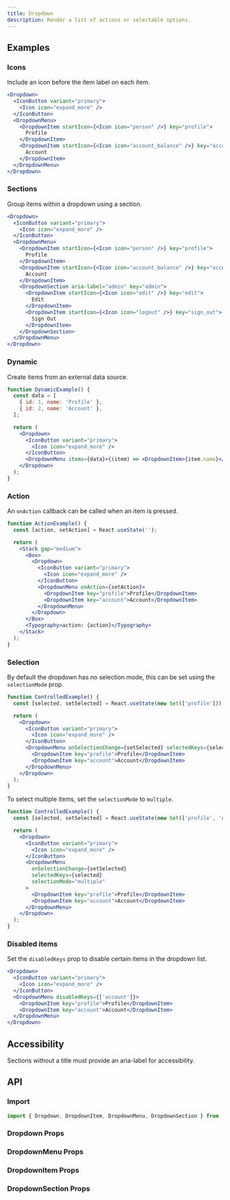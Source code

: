 ```yaml
---
title: Dropdown
description: Render a list of actions or selectable options.
---
```


<Demo fileName="dropdown.tsx" />

## Examples

### Icons

Include an icon before the item label on each item.

```jsx
<Dropdown>
  <IconButton variant="primary">
    <Icon icon="expand_more" />
  </IconButton>
  <DropdownMenu>
    <DropdownItem startIcon={<Icon icon="person" />} key="profile">
      Profile
    </DropdownItem>
    <DropdownItem startIcon={<Icon icon="account_balance" />} key="account">
      Account
    </DropdownItem>
  </DropdownMenu>
</Dropdown>
```

### Sections

Group items within a dropdown using a section.

```jsx
<Dropdown>
  <IconButton variant="primary">
    <Icon icon="expand_more" />
  </IconButton>
  <DropdownMenu>
    <DropdownItem startIcon={<Icon icon="person" />} key="profile">
      Profile
    </DropdownItem>
    <DropdownItem startIcon={<Icon icon="account_balance" />} key="account">
      Account
    </DropdownItem>
    <DropdownSection aria-label="admin" key="admin">
      <DropdownItem startIcon={<Icon icon="edit" />} key="edit">
        Edit
      </DropdownItem>
      <DropdownItem startIcon={<Icon icon="logout" />} key="sign_out">
        Sign Out
      </DropdownItem>
    </DropdownSection>
  </DropdownMenu>
</Dropdown>
```

### Dynamic

Create items from an external data source.

```jsx
function DynamicExample() {
  const data = [
    { id: 1, name: 'Profile' },
    { id: 2, name: 'Account' },
  ];

  return (
    <Dropdown>
      <IconButton variant="primary">
        <Icon icon="expand_more" />
      </IconButton>
      <DropdownMenu items={data}>{(item) => <DropdownItem>{item.name}</DropdownItem>}</DropdownMenu>
    </Dropdown>
  );
}
```

### Action

An `onAction` callback can be called when an item is pressed.

```jsx
function ActionExample() {
  const [action, setAction] = React.useState('');

  return (
    <Stack gap="medium">
      <Box>
        <Dropdown>
          <IconButton variant="primary">
            <Icon icon="expand_more" />
          </IconButton>
          <DropdownMenu onAction={setAction}>
            <DropdownItem key="profile">Profile</DropdownItem>
            <DropdownItem key="account">Account</DropdownItem>
          </DropdownMenu>
        </Dropdown>
      </Box>
      <Typography>action: {action}</Typography>
    </Stack>
  );
}
```

### Selection

By default the dropdown has no selection mode, this can be set using the `selectionMode` prop.

```jsx
function ControlledExample() {
  const [selected, setSelected] = React.useState(new Set(['profile']));

  return (
    <Dropdown>
      <IconButton variant="primary">
        <Icon icon="expand_more" />
      </IconButton>
      <DropdownMenu onSelectionChange={setSelected} selectedKeys={selected} selectionMode="single">
        <DropdownItem key="profile">Profile</DropdownItem>
        <DropdownItem key="account">Account</DropdownItem>
      </DropdownMenu>
    </Dropdown>
  );
}
```

To select multiple items, set the `selectionMode` to `multiple`.

```jsx
function ControlledExample() {
  const [selected, setSelected] = React.useState(new Set(['profile', 'Account']));

  return (
    <Dropdown>
      <IconButton variant="primary">
        <Icon icon="expand_more" />
      </IconButton>
      <DropdownMenu
        onSelectionChange={setSelected}
        selectedKeys={selected}
        selectionMode="multiple"
      >
        <DropdownItem key="profile">Profile</DropdownItem>
        <DropdownItem key="account">Account</DropdownItem>
      </DropdownMenu>
    </Dropdown>
  );
}
```

### Disabled items

Set the `disabledKeys` prop to disable certain items in the dropdown list.

```jsx
<Dropdown>
  <IconButton variant="primary">
    <Icon icon="expand_more" />
  </IconButton>
  <DropdownMenu disabledKeys={['account']}>
    <DropdownItem key="profile">Profile</DropdownItem>
    <DropdownItem key="account">Account</DropdownItem>
  </DropdownMenu>
</Dropdown>
```

## Accessibility

Sections without a title must provide an aria-label for accessibility.

## API

### Import

```js
import { Dropdown, DropdownItem, DropdownMenu, DropdownSection } from '@project44-manifest/react';
```

### Dropdown Props

<PropsTable of="Dropdown" />

### DropdownMenu Props

<PropsTable of="DropdownMenu" />

### DropdownItem Props

<PropsTable of="DropdownItem" />

### DropdownSection Props

<PropsTable of="DropdownSection" />
